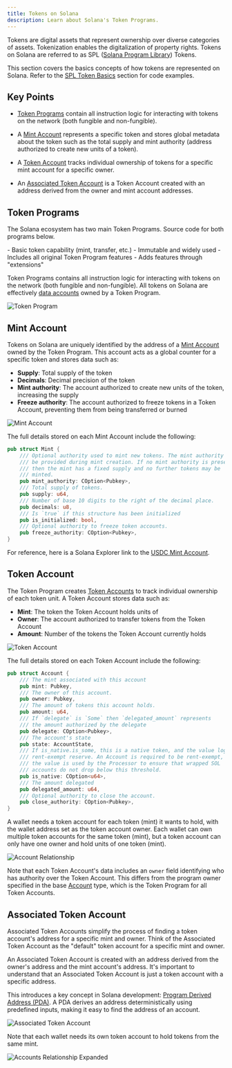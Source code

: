 ```yaml
---
title: Tokens on Solana
description: Learn about Solana's Token Programs.
---
```


Tokens are digital assets that represent ownership over diverse categories of
assets. Tokenization enables the digitalization of property rights. Tokens on
Solana are referred to as SPL
([Solana Program Library](https://github.com/solana-program)) Tokens.

This section covers the basics concepts of how tokens are represented on Solana.
Refer to the [SPL Token Basics](/docs/tokens/basics) section for code examples.

## Key Points

- [Token Programs](#token-program) contain all instruction logic for interacting
  with tokens on the network (both fungible and non-fungible).

- A [Mint Account](#mint-account) represents a specific token and stores global
  metadata about the token such as the total supply and mint authority (address
  authorized to create new units of a token).

- A [Token Account](#token-account) tracks individual ownership of tokens for a
  specific mint account for a specific owner.

- An [Associated Token Account](#associated-token-account) is a Token Account
  created with an address derived from the owner and mint account addresses.

## Token Programs

The Solana ecosystem has two main Token Programs. Source code for both programs
below.

<Cards>
  <Card title="Token Program (Original)" href="https://github.com/solana-program/token">
   - Basic token capability (mint, transfer, etc.)
   - Immutable and widely used
  </Card>

  <Card title="Token Extension Program (Token 2022)" href="https://github.com/solana-program/token-2022">
   - Includes all original Token Program features
   - Adds features through "extensions"
  </Card>
</Cards>

Token Programs contains all instruction logic for interacting with tokens on the
network (both fungible and non-fungible). All tokens on Solana are effectively
[data accounts](/docs/core/accounts#data-account) owned by a Token Program.

![Token Program](/assets/docs/core/tokens/token-program.svg)

## Mint Account

Tokens on Solana are uniquely identified by the address of a
[Mint Account](https://github.com/solana-program/token/blob/6d18ff73b1dd30703a30b1ca941cb0f1d18c2b2a/program/src/state.rs#L16-L30)
owned by the Token Program. This account acts as a global counter for a specific
token and stores data such as:

- **Supply**: Total supply of the token
- **Decimals**: Decimal precision of the token
- **Mint authority**: The account authorized to create new units of the token,
  increasing the supply
- **Freeze authority**: The account authorized to freeze tokens in a Token
  Account, preventing them from being transferred or burned

![Mint Account](/assets/docs/core/tokens/mint-account.svg)

The full details stored on each Mint Account include the following:

```rust title="Mint Account State"
pub struct Mint {
    /// Optional authority used to mint new tokens. The mint authority may only
    /// be provided during mint creation. If no mint authority is present
    /// then the mint has a fixed supply and no further tokens may be
    /// minted.
    pub mint_authority: COption<Pubkey>,
    /// Total supply of tokens.
    pub supply: u64,
    /// Number of base 10 digits to the right of the decimal place.
    pub decimals: u8,
    /// Is `true` if this structure has been initialized
    pub is_initialized: bool,
    /// Optional authority to freeze token accounts.
    pub freeze_authority: COption<Pubkey>,
}
```

For reference, here is a Solana Explorer link to the
[USDC Mint Account](https://explorer.solana.com/address/EPjFWdd5AufqSSqeM2qN1xzybapC8G4wEGGkZwyTDt1v).

## Token Account

The Token Program creates
[Token Accounts](https://github.com/solana-program/token/blob/6d18ff73b1dd30703a30b1ca941cb0f1d18c2b2a/program/src/state.rs#L87-L108)
to track individual ownership of each token unit. A Token Account stores data
such as:

- **Mint**: The token the Token Account holds units of
- **Owner**: The account authorized to transfer tokens from the Token Account
- **Amount**: Number of the tokens the Token Account currently holds

![Token Account](/assets/docs/core/tokens/token-account.svg)

The full details stored on each Token Account include the following:

```rust title="Token Account State"
pub struct Account {
    /// The mint associated with this account
    pub mint: Pubkey,
    /// The owner of this account.
    pub owner: Pubkey,
    /// The amount of tokens this account holds.
    pub amount: u64,
    /// If `delegate` is `Some` then `delegated_amount` represents
    /// the amount authorized by the delegate
    pub delegate: COption<Pubkey>,
    /// The account's state
    pub state: AccountState,
    /// If is_native.is_some, this is a native token, and the value logs the
    /// rent-exempt reserve. An Account is required to be rent-exempt, so
    /// the value is used by the Processor to ensure that wrapped SOL
    /// accounts do not drop below this threshold.
    pub is_native: COption<u64>,
    /// The amount delegated
    pub delegated_amount: u64,
    /// Optional authority to close the account.
    pub close_authority: COption<Pubkey>,
}
```

A wallet needs a token account for each token (mint) it wants to hold, with the
wallet address set as the token account owner. Each wallet can own multiple
token accounts for the same token (mint), but a token account can only have one
owner and hold units of one token (mint).

![Account Relationship](/assets/docs/core/tokens/token-account-relationship.svg)

<Callout type="info">

Note that each Token Account's data includes an `owner` field identifying who
has authority over the Token Account. This differs from the program owner
specified in the base [Account](/docs/core/accounts#account-type) type, which is
the Token Program for all Token Accounts.

</Callout>

## Associated Token Account

Associated Token Accounts simplify the process of finding a token account's
address for a specific mint and owner. Think of the Associated Token Account as
the "default" token account for a specific mint and owner.

An Associated Token Account is created with an address derived from the owner's
address and the mint account's address. It's important to understand that an
Associated Token Account is just a token account with a specific address.

This introduces a key concept in Solana development:
[Program Derived Address (PDA)](/docs/core/pda). A PDA derives an address
deterministically using predefined inputs, making it easy to find the address of
an account.

![Associated Token Account](/assets/docs/core/tokens/associated-token-account.svg)

Note that each wallet needs its own token account to hold tokens from the same
mint.

![Accounts Relationship Expanded](/assets/docs/core/tokens/token-account-relationship-ata.svg)
